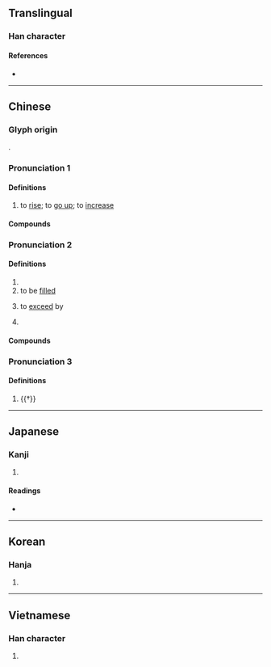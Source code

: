 {{also|涨}}
{{character info/new}}
==Translingual==

===Han character===
{{Han char|rn=85|rad=水|as=11|sn=14|four=31132|canj=ENSV|ids=⿰氵張}}

====References====
* {{Han ref|kx=0647.080|dkj=18173|dj=1057.070|hdz=31733.020|uh=6F32|ud=28466|bh=BAA6|bd=47782}}

----

==Chinese==
{{zh-forms|s=涨}}

===Glyph origin===
{{Han etym}}
{{Han compound|水|張|ls=psc|c1=s|t1=water|c2=p}}.

===Pronunciation 1===
{{zh-pron
|m=zhǎng
|c=zoeng3,zoeng2
|h=pfs=chong
|md=
|mn=xm,qz,tp,kh,lk,sx,yl,km,mg,hc,tc:tiùⁿ/zz,tn:tiòⁿ/xm,qz:tńg/xm,qz,tw:tiòng/zz:tiàng/xm,qz:tióng/zz:tiáng
|mn_note=tiùⁿ/tiòⁿ, tńg - vernacular; tiòng/tiàng, tióng/tiáng - literary
|mn-t=ziang3
|w=
|mc=y
|oc=y
|cat=v
}}

====Definitions====
{{zh-hanzi}}

# to [[rise]]; to [[go up]]; to [[increase]]

====Compounds====
{{zh-der|漲價|上漲|大漲小回|大跌小漲|漲幅|漲風|看漲|漲停|水漲船高|漲跌|漲勢|漲價歸公|漲停板|暴漲|漲潮|漲落|暴漲暴跌|高漲|調漲|飛漲|飆漲}}

===Pronunciation 2===
{{zh-pron
|m=zhàng
|c=zoeng3
|h=
|md=
|mn=xm,qz,tp,kh,lk,sx,yl,km,mg,hc,tc:tiùⁿ/zz,tn:tiòⁿ/xm,qz,tw:tiòng/zz:tiàng
|mn_note=tiùⁿ/tiòⁿ - vernacular; tiòng/tiàng - literary
|w=
|mc=y
|oc=y
|cat=v,pn
}}

====Definitions====
{{zh-hanzi}}

# {{zh-alt-form|脹|to [[swell]]; to [[distend]]}}
# to be [[filled]]
# {{lb|zh|Mainland}} to [[exceed]] by
# {{surname|lang=zh}}

====Compounds====
{{zh-der|漲海|漲紅}}

===Pronunciation 3===
{{zh-pron
|m=zhāng
|mc=1
|oc=1
|cat=pn
}}

====Definitions====
{{zh-hanzi}}

# {{†}} {{zh-alt-name|南海|[[South Sea]]}}

{{zh-cat|Elementary}}

----

==Japanese==

===Kanji===
{{ja-kanji|grade=|rs=水11}}

# {{defn|lang=ja|sort=水11}}

====Readings====
* {{ja-readings|on=[[ちょう]] (chō)|kun=[[みなぎる]] (minagiru)}}

----

==Korean==

===Hanja===
{{ko-hanja|hangeul=창|eumhun=|rv=chang|mr=ch'ang|y=chang}}

# {{defn|lang=ko|sort=水11}}

----

==Vietnamese==

===Han character===
{{vi-readings|rs=水11| hanviet = [[trướng]], [[nhướng]]}}

# {{defn|lang=vi|sort=水11}}

{{cln|vi|Han tu}}